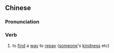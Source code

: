 {{also|图报}}
==Chinese==
{{zh-forms|s=图报}}

===Pronunciation===
{{zh-pron
|m=túbào
|c=tou4 bou3
|cat=v
}}

===Verb===
{{zh-verb}}

# {{lb|zh|literary}} to [[find]] a [[way]] to [[repay]] ([[someone]]'s [[kindness]] etc)